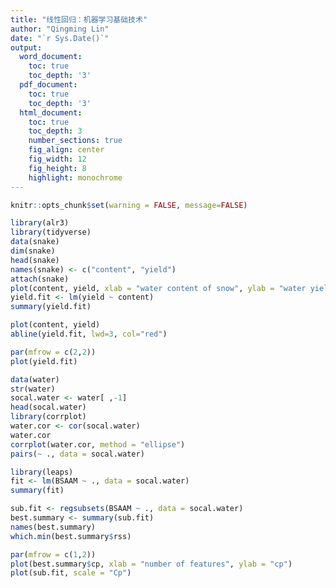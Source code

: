```yaml
---
title: "线性回归：机器学习基础技术"
author: "Qingming Lin"
date: "`r Sys.Date()`"
output:
  word_document:
    toc: true
    toc_depth: '3'
  pdf_document:
    toc: true
    toc_depth: '3'
  html_document:
    toc: true
    toc_depth: 3
    number_sections: true
    fig_align: center
    fig_width: 12
    fig_height: 8
    highlight: monochrome
---
```


```r
knitr::opts_chunk$set(warning = FALSE, message=FALSE)
```

 

```r
library(alr3)
library(tidyverse)
data(snake)
dim(snake)
head(snake)
names(snake) <- c("content", "yield")
attach(snake)
plot(content, yield, xlab = "water content of snow", ylab = "water yield")
yield.fit <- lm(yield ~ content)
summary(yield.fit)
```



```r
plot(content, yield)
abline(yield.fit, lwd=3, col="red")
```


```r
par(mfrow = c(2,2))
plot(yield.fit)
```



```r
data(water)
str(water)
socal.water <- water[ ,-1]
head(socal.water)
library(corrplot)
water.cor <- cor(socal.water)
water.cor
corrplot(water.cor, method = "ellipse")
pairs(~ ., data = socal.water)
```


```r
library(leaps)
fit <- lm(BSAAM ~ ., data = socal.water)
summary(fit)

sub.fit <- regsubsets(BSAAM ~ ., data = socal.water)
best.summary <- summary(sub.fit)
names(best.summary)
which.min(best.summary$rss)
```
```r
par(mfrow = c(1,2))
plot(best.summary$cp, xlab = "number of features", ylab = "cp")
plot(sub.fit, scale = "Cp")
```


















